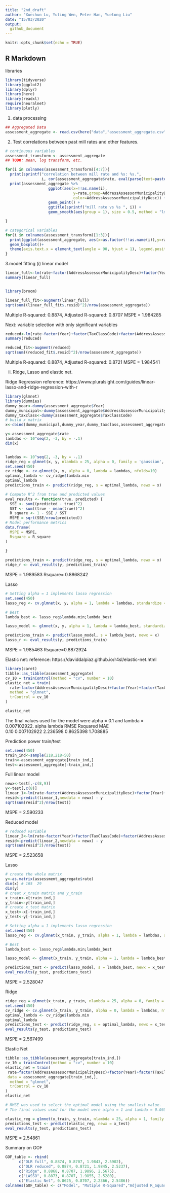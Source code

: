 ```yaml
---
title: "2nd_draft"
author: "Xuechun Lu, Yuting Wen, Peter Han, Yuetong Liu"
date: "15/03/2020"
output:
  github_document
---
```


```r
knitr::opts_chunk$set(echo = TRUE)
```

## R Markdown
libraries
```r
library(tidyverse)
library(ggplot2)
library(dplyr)
library(here)
library(readxl)
require(neuralnet)
library(plotly)
```

1. data processing
```r
## Aggregated Data
assessment_aggregate <- read.csv(here("data","assessment_aggregate.csv"))[,-1]
```

2. Test correlations between past mill rates and other features.
```r
# continuous variables
assessment_transform <- assessment_aggregate
## TODO: mean, log transform, etc.

for(i in colnames(assessment_transform)[4:7]){
  print(sprintf("correlation between mill rate and %s: %s.",
                i, cor(assessment_aggregate$rate, eval(parse(text=paste0("assessment_aggregate$", i))))))
  print(assessment_aggregate %>%
                   ggplot(aes(x=!!as.name(i),
                              y=rate,group=AddressAssessorMunicipalityDesc,
                              color=AddressAssessorMunicipalityDesc)) + 
                   geom_point() + 
                   ggtitle(sprintf("mill rate vs %s ", i)) + 
                   geom_smooth(aes(group = 1), size = 0.5, method = "lm", se = FALSE, colour = "black"))

}

# categorical variables
for(i in colnames(assessment_transform)[1:3]){
  print(ggplot(assessment_aggregate, aes(x=as.factor(!!as.name(i)),y=rate, fill=as.factor(!!as.name(i)))) + 
  geom_boxplot()+ 
  theme(axis.text.x = element_text(angle = 90, hjust = 1), legend.position = "none"))
}
```


3.model fitting
(i) linear model
```r
linear_full<-lm(rate~factor(AddressAssessorMunicipalityDesc)+factor(Year)+factor(TaxClassCode)+assessTotal+landTotal+improvementTotal+propertyCount,data=assessment_aggregate)
summary(linear_full)


library(broom)

linear_full_fit<-augment(linear_full)
sqrt(sum((linear_full_fit$.resid)^2)/nrow(assessment_aggregate)) 
```
Multiple R-squared:  0.8874,	Adjusted R-squared:  0.8707 
MSPE =  1.984285

Next: variable selection
with only significant variables
```r
reduced<-lm(rate~factor(Year)+factor(TaxClassCode)+factor(AddressAssessorMunicipalityDesc)+assessTotal+landTotal, data=assessment_aggregate)
summary(reduced)

reduced_fit<-augment(reduced)
sqrt(sum((reduced_fit$.resid)^2)/nrow(assessment_aggregate))
```
Multiple R-squared:  0.8874,	Adjusted R-squared:  0.8721 
MSPE = 1.984541





(ii) Ridge, Lasso and elastic net.

Ridge Regression
reference: https://www.pluralsight.com/guides/linear-lasso-and-ridge-regression-with-r
```r
library(glmnet)
library(dummies)
dummy_year<-dummy(assessment_aggregate$Year)
dummy_municipal<-dummy(assessment_aggregate$AddressAssessorMunicipalityDesc)
dummy_taxclass<-dummy(assessment_aggregate$TaxClassCode)
# build x matrix
x<-cbind(dummy_municipal,dummy_year,dummy_taxclass,assessment_aggregate$assessTotal,assessment_aggregate$landTotal,assessment_aggregate$improvementTotal,assessment_aggregate$propertyCount,assessment_aggregate$tax)

y<-assessment_aggregate$rate
lambdas <- 10^seq(2, -3, by = -.1)
dim(x)


lambdas <- 10^seq(2, -3, by = -.1)
ridge_reg = glmnet(x, y, nlambda = 25, alpha = 0, family = 'gaussian', lambda = lambdas)
set.seed(450)
cv_ridge <- cv.glmnet(x, y, alpha = 0, lambda = lambdas, nfolds=10)
optimal_lambda <- cv_ridge$lambda.min
optimal_lambda
predictions_train <- predict(ridge_reg, s = optimal_lambda, newx = x)

# Compute R^2 from true and predicted values
eval_results <- function(true, predicted) {
  SSE <- sum((predicted - true)^2)
  SST <- sum((true - mean(true))^2)
  R_square <- 1 - SSE / SST
  MSPE = sqrt(SSE/nrow(predicted))
# Model performance metrics
data.frame(
  MSPE = MSPE,
  Rsquare = R_square
)
  
}

predictions_train <- predict(ridge_reg, s = optimal_lambda, newx = x)
ridge_r <- eval_results(y, predictions_train)


```
MSPE = 1.989583
Rsquare=	0.8868242	


Lasso 
```r
# Setting alpha = 1 implements lasso regression
set.seed(450)
lasso_reg <- cv.glmnet(x, y, alpha = 1, lambda = lambdas, standardize = TRUE, nfolds = 10)

# Best 
lambda_best <- lasso_reg$lambda.min;lambda_best

lasso_model <- glmnet(x, y, alpha = 1, lambda = lambda_best, standardize = TRUE)

predictions_train <- predict(lasso_model, s = lambda_best, newx = x)
lasso_r <- eval_results(y, predictions_train)
```
MSPE = 1.985463	
Rsquare=0.8872924	


Elastic net: 
reference: https://daviddalpiaz.github.io/r4sl/elastic-net.html
```r
library(caret)
tibble::as_tibble(assessment_aggregate)
cv_10 = trainControl(method = "cv", number = 10)
elastic_net = train(
  rate~factor(AddressAssessorMunicipalityDesc)+factor(Year)+factor(TaxClassCode)+assessTotal+landTotal+improvementTotal+propertyCount, data = assessment_aggregate,
  method = "glmnet",
  trControl = cv_10
)

elastic_net

```
The final values used for the model were alpha = 0.1 and lambda = 0.007102922.
   alpha  lambda       RMSE      Rsquared   MAE     
  0.10   0.007102922  2.236598  0.8625398  1.708885


Prediction power
train/test
```r
set.seed(450)
train_ind<-sample(218,218-50)
train<-assessment_aggregate[train_ind,]
test<-assessment_aggregate[-train_ind,]
```

Full linear model
```r

newx<-test[,-c(8,9)]
y<-test[,c(8)]
linear_1<-lm(rate~factor(AddressAssessorMunicipalityDesc)+factor(Year)+factor(TaxClassCode)+assessTotal+landTotal+improvementTotal+propertyCount,data=train)
resid<-predict(linear_1,newdata = newx) - y
sqrt(sum(resid^2)/nrow(test))
```
MSPE =  2.590233

Reduced model
```r
# reduced variable
linear_2<-lm(rate~factor(Year)+factor(TaxClassCode)+factor(AddressAssessorMunicipalityDesc)+assessTotal+landTotal,data=train)
resid<-predict(linear_2,newdata = newx) - y
sqrt(sum(resid^2)/nrow(test))
```
MSPE = 2.523658

Lasso
```r
# create the whole matrix
y<-as.matrix(assessment_aggregate$rate)
dim(x) # 165  29
dim(y)
# creat x_train matrix and y_train
x_train<-x[train_ind,]
y_train<-y[train_ind,]
# create x_test matrix
x_test<-x[-train_ind,]
y_test<-y[-train_ind,]

# Setting alpha = 1 implements lasso regression
set.seed(450)
lasso_reg <- cv.glmnet(x_train, y_train, alpha = 1, lambda = lambdas, standardize = TRUE, nfolds = 10)

# Best 
lambda_best <- lasso_reg$lambda.min;lambda_best

lasso_model <- glmnet(x_train, y_train, alpha = 1, lambda = lambda_best, standardize = TRUE)

predictions_test <- predict(lasso_model, s = lambda_best, newx = x_test)
eval_results(y_test, predictions_test)
```
MSPE = 2.528047	


Ridge
```r
ridge_reg = glmnet(x_train, y_train, nlambda = 25, alpha = 0, family = 'gaussian', lambda = lambdas)
set.seed(450)
cv_ridge <- cv.glmnet(x_train, y_train, alpha = 0, lambda = lambdas, nfolds=10)
optimal_lambda <- cv_ridge$lambda.min
optimal_lambda
predictions_test <- predict(ridge_reg, s = optimal_lambda, newx = x_test)
eval_results(y_test, predictions_test)
```
MSPE = 2.567499	

Elastic Net
```r
tibble::as_tibble(assessment_aggregate[train_ind,])
cv_10 = trainControl(method = "cv", number = 10)
elastic_net = train(
 rate~factor(AddressAssessorMunicipalityDesc)+factor(Year)+factor(TaxClassCode)+assessTotal+landTotal+improvementTotal+propertyCount, 
 data = assessment_aggregate[train_ind,],
  method = "glmnet",
  trControl = cv_10
)
elastic_net

# RMSE was used to select the optimal model using the smallest value.
# The final values used for the model were alpha = 1 and lambda = 0.06549203.

elastic_reg = glmnet(x_train, y_train, nlambda = 25, alpha = 1, family = 'gaussian', lambda =  0.06549203)
predictions_test <- predict(elastic_reg, newx = x_test)
eval_results(y_test, predictions_test)
```
MSPE = 2.54861	

Summary on GOF
```r

GOF_table <- rbind(
      c("OLR full", 0.8874, 0.8707, 1.9843, 2.5902),
      c("OLR reduced", 0.8874, 0.8721, 1.9845, 2.5237),
      c("Ridge", 0.8868, 0.8707, 1.9896, 2.5675),
      c("LASSO", 0.8873, 0.8707, 1.9855, 2.5280),
      c("Elastic Net", 0.8625, 0.8707, 2.2366, 2.5486))
colnames(GOF_table) <- c("Model", "Mutiple R-Squared","Adjusted R_Squared", "MSE", "PMSE")

```
